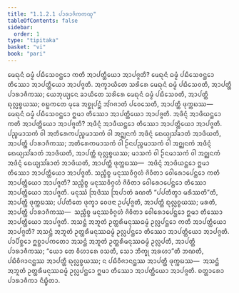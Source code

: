 ```yaml
---
title: "1.1.2.1 ᨸᩣᩁᩣᨩᩥᨠᨠᨱ᩠ᨯ"
tableOfContents: false
sidebar:
  order: 1
type: "tipitaka"
basket: "vi"
book: "pari"
---
```



<DynamicBreadcrumb />

<Division number="157" book="pari">

<Paragraph number="333" book="pari">
ᨾᩮᨳᩩᨶᩴ ᨵᨾ᩠ᨾᩴ ᨸᨭᩥᩈᩮᩅᨶ᩠ᨲᩮᩣ ᨠᨲᩥ ᩋᩣᨸᨲ᩠ᨲᩥᨿᩮᩣ ᩋᩣᨸᨩ᩠ᨩᨲᩥ? ᨾᩮᨳᩩᨶᩴ ᨵᨾ᩠ᨾᩴ ᨸᨭᩥᩈᩮᩅᨶ᩠ᨲᩮᩣ ᨲᩥᩔᩮᩣ ᩋᩣᨸᨲ᩠ᨲᩥᨿᩮᩣ ᩋᩣᨸᨩ᩠ᨩᨲᩥ. ᩋᨠ᩠ᨡᩣᨿᩥᨲᩮ ᩈᩁᩦᩁᩮ ᨾᩮᨳᩩᨶᩴ ᨵᨾ᩠ᨾᩴ ᨸᨭᩥᩈᩮᩅᨲᩥ, ᩋᩣᨸᨲ᩠ᨲᩥ ᨸᩣᩁᩣᨩᩥᨠᩔ; ᨿᩮᨽᩩᨿ᩠ᨿᩮᨶ ᨡᩣᨿᩥᨲᩮ ᩈᩁᩦᩁᩮ ᨾᩮᨳᩩᨶᩴ ᨵᨾ᩠ᨾᩴ ᨸᨭᩥᩈᩮᩅᨲᩥ, ᩋᩣᨸᨲ᩠ᨲᩥ ᨳᩩᩃᩖᨧ᩠ᨧᨿᩔ; ᩅᨭ᩠ᨭᨠᨲᩮ ᨾᩩᨡᩮ ᩋᨧ᩠ᨨᩩᨸᨶ᩠ᨲᩴ ᩋᩘᨣᨩᩣᨲᩴ ᨸᩅᩮᩈᩮᨲᩥ, ᩋᩣᨸᨲ᩠ᨲᩥ ᨴᩩᨠ᩠ᨠᨭᩔ—  ᨾᩮᨳᩩᨶᩴ ᨵᨾ᩠ᨾᩴ ᨸᨭᩥᩈᩮᩅᨶ᩠ᨲᩮᩣ ᩍᨾᩣ ᨲᩥᩔᩮᩣ ᩋᩣᨸᨲ᩠ᨲᩥᨿᩮᩣ ᩋᩣᨸᨩ᩠ᨩᨲᩥ.
</Paragraph>

</Division>
<Division number="158" book="pari">

<Paragraph number="334" book="pari">
ᩋᨴᩥᨶ᩠ᨶᩴ ᩋᩣᨴᩥᨿᨶ᩠ᨲᩮᩣ ᨠᨲᩥ ᩋᩣᨸᨲ᩠ᨲᩥᨿᩮᩣ ᩋᩣᨸᨩ᩠ᨩᨲᩥ? ᩋᨴᩥᨶ᩠ᨶᩴ ᩋᩣᨴᩥᨿᨶ᩠ᨲᩮᩣ ᨲᩥᩔᩮᩣ ᩋᩣᨸᨲ᩠ᨲᩥᨿᩮᩣ ᩋᩣᨸᨩ᩠ᨩᨲᩥ. ᨸᨬ᩠ᨧᨾᩣᩈᨠᩴ ᩅᩤ ᩋᨲᩥᩁᩮᨠᨸᨬ᩠ᨧᨾᩣᩈᨠᩴ ᩅᩤ ᩋᨣ᩠ᨥᨶᨠᩴ ᩋᨴᩥᨶ᩠ᨶᩴ ᨳᩮᨿ᩠ᨿᩈᩘᨡᩣᨲᩴ ᩋᩣᨴᩥᨿᨲᩥ, ᩋᩣᨸᨲ᩠ᨲᩥ ᨸᩣᩁᩣᨩᩥᨠᩔ; ᩋᨲᩥᩁᩮᨠᨾᩣᩈᨠᩴ ᩅᩤ ᩐᨶᨸᨬ᩠ᨧᨾᩣᩈᨠᩴ ᩅᩤ ᩋᨣ᩠ᨥᨶᨠᩴ ᩋᨴᩥᨶ᩠ᨶᩴ ᨳᩮᨿ᩠ᨿᩈᩘᨡᩣᨲᩴ ᩋᩣᨴᩥᨿᨲᩥ, ᩋᩣᨸᨲ᩠ᨲᩥ ᨳᩩᩃᩖᨧ᩠ᨧᨿᩔ; ᨾᩣᩈᨠᩴ ᩅᩤ ᩐᨶᨾᩣᩈᨠᩴ ᩅᩤ ᩋᨣ᩠ᨥᨶᨠᩴ ᩋᨴᩥᨶ᩠ᨶᩴ ᨳᩮᨿ᩠ᨿᩈᩘᨡᩣᨲᩴ ᩋᩣᨴᩥᨿᨲᩥ, ᩋᩣᨸᨲ᩠ᨲᩥ ᨴᩩᨠ᩠ᨠᨭᩔ—  ᩋᨴᩥᨶ᩠ᨶᩴ ᩋᩣᨴᩥᨿᨶ᩠ᨲᩮᩣ ᩍᨾᩣ ᨲᩥᩔᩮᩣ ᩋᩣᨸᨲ᩠ᨲᩥᨿᩮᩣ ᩋᩣᨸᨩ᩠ᨩᨲᩥ.
</Paragraph>

</Division>
<Division number="159" book="pari">

<Paragraph number="335" book="pari">
ᩈᨬ᩠ᨧᩥᨧ᩠ᨧ ᨾᨶᩩᩔᩅᩥᨣ᩠ᨣᩉᩴ ᨩᩦᩅᩥᨲᩣ ᩅᩮᩤᩁᩮᩣᨸᩮᨶ᩠ᨲᩮᩣ ᨠᨲᩥ ᩋᩣᨸᨲ᩠ᨲᩥᨿᩮᩣ ᩋᩣᨸᨩ᩠ᨩᨲᩥ? ᩈᨬ᩠ᨧᩥᨧ᩠ᨧ ᨾᨶᩩᩔᩅᩥᨣ᩠ᨣᩉᩴ ᨩᩦᩅᩥᨲᩣ ᩅᩮᩤᩁᩮᩣᨸᩮᨶ᩠ᨲᩮᩣ ᨲᩥᩔᩮᩣ ᩋᩣᨸᨲ᩠ᨲᩥᨿᩮᩣ ᩋᩣᨸᨩ᩠ᨩᨲᩥ. ᨾᨶᩩᩔᩴ ᩒᨴᩥᩔ ᩒᨸᩣᨲᩴ ᨡᨱᨲᩥ “ᨸᨸᨲᩥᨲ᩠ᩅᩣ ᨾᩁᩥᩔᨲᩦ”ᨲᩥ, ᩋᩣᨸᨲ᩠ᨲᩥ ᨴᩩᨠ᩠ᨠᨭᩔ; ᨸᨸᨲᩥᨲᩮ ᨴᩩᨠ᩠ᨡᩣ ᩅᩮᨴᨶᩣ ᩏᨸ᩠ᨸᨩ᩠ᨩᨲᩥ, ᩋᩣᨸᨲ᩠ᨲᩥ ᨳᩩᩃᩖᨧ᩠ᨧᨿᩔ; ᨾᩁᨲᩥ, ᩋᩣᨸᨲ᩠ᨲᩥ ᨸᩣᩁᩣᨩᩥᨠᩔ—  ᩈᨬ᩠ᨧᩥᨧ᩠ᨧ ᨾᨶᩩᩔᩅᩥᨣ᩠ᨣᩉᩴ ᨩᩦᩅᩥᨲᩣ ᩅᩮᩤᩁᩮᩣᨸᩮᨶ᩠ᨲᩮᩣ ᩍᨾᩣ ᨲᩥᩔᩮᩣ ᩋᩣᨸᨲ᩠ᨲᩥᨿᩮᩣ ᩋᩣᨸᨩ᩠ᨩᨲᩥ.
</Paragraph>

</Division>
<Division number="160" book="pari">

<Paragraph number="336" book="pari">
ᩋᩈᨶ᩠ᨲᩴ ᩋᨽᩪᨲᩴ ᩏᨲ᩠ᨲᩁᩥᨾᨶᩩᩔᨵᨾ᩠ᨾᩴ ᩏᩃᩖᨸᨶ᩠ᨲᩮᩣ ᨠᨲᩥ ᩋᩣᨸᨲ᩠ᨲᩥᨿᩮᩣ ᩋᩣᨸᨩ᩠ᨩᨲᩥ? ᩋᩈᨶ᩠ᨲᩴ ᩋᨽᩪᨲᩴ ᩏᨲ᩠ᨲᩁᩥᨾᨶᩩᩔᨵᨾ᩠ᨾᩴ ᩏᩃᩖᨸᨶ᩠ᨲᩮᩣ ᨲᩥᩔᩮᩣ ᩋᩣᨸᨲ᩠ᨲᩥᨿᩮᩣ ᩋᩣᨸᨩ᩠ᨩᨲᩥ. ᨸᩣᨸᩥᨧ᩠ᨨᩮᩣ ᩍᨧ᩠ᨨᩣᨸᨠᨲᩮᩣ ᩋᩈᨶ᩠ᨲᩴ ᩋᨽᩪᨲᩴ ᩏᨲ᩠ᨲᩁᩥᨾᨶᩩᩔᨵᨾ᩠ᨾᩴ ᩏᩃᩖᨸᨲᩥ, ᩋᩣᨸᨲ᩠ᨲᩥ ᨸᩣᩁᩣᨩᩥᨠᩔ; “ᨿᩮᩣ ᨲᩮ ᩅᩥᩉᩣᩁᩮ ᩅᩈᨲᩥ, ᩈᩮᩣ ᨽᩥᨠ᩠ᨡᩩ ᩋᩁᩉᩣ”ᨲᩥ ᨽᨱᨲᩥ, ᨸᨭᩥᩅᩥᨩᩣᨶᨶ᩠ᨲᩔ ᩋᩣᨸᨲ᩠ᨲᩥ ᨳᩩᩃᩖᨧ᩠ᨧᨿᩔ; ᨶ ᨸᨭᩥᩅᩥᨩᩣᨶᨶ᩠ᨲᩔ ᩋᩣᨸᨲ᩠ᨲᩥ ᨴᩩᨠ᩠ᨠᨭᩔ—  ᩋᩈᨶ᩠ᨲᩴ ᩋᨽᩪᨲᩴ ᩏᨲ᩠ᨲᩁᩥᨾᨶᩩᩔᨵᨾ᩠ᨾᩴ ᩏᩃᩖᨸᨶ᩠ᨲᩮᩣ ᩍᨾᩣ ᨲᩥᩔᩮᩣ ᩋᩣᨸᨲ᩠ᨲᩥᨿᩮᩣ ᩋᩣᨸᨩ᩠ᨩᨲᩥ.

</Paragraph>
</Division>

<Paragraph number="337" type="center" book="pari">
ᨧᨲ᩠ᨲᩣᩁᩮᩣ ᨸᩣᩁᩣᨩᩥᨠᩣ ᨶᩥᨭ᩠ᨮᩥᨲᩣ.
</Paragraph>